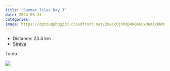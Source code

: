 ```yaml
---
title: "Summer Isles Day 3"
date: 2024-05-31
categories: 
image: https://dgtzuqphqg23d.cloudfront.net/2mxCcOjnhqD4NQoGUxRnAix0NMze5G6SU1RqIEfh7WA-768x349.jpg
---
```


- Distance: 23.4 km
- [Strava](https://www.strava.com/activities/11542481729)

To do

![](https://dgtzuqphqg23d.cloudfront.net/2mxCcOjnhqD4NQoGUxRnAix0NMze5G6SU1RqIEfh7WA-768x349.jpg)




